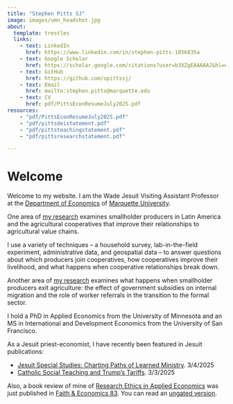 ```yaml
---
title: "Stephen Pitts SJ"
image: images/umn_headshot.jpg
about: 
  template: trestles
  links:
    - text: LinkedIn
      href: https://www.linkedin.com/in/stephen-pitts-1056835a
    - text: Google Scholar
      href: https://scholar.google.com/citations?user=b3XZgEAAAAAJ&hl=en
    - text: GitHub
      href: https://github.com/spittssj/
    - text: Email
      href: mailto:stephen.pitts@marquette.edu
    - text: CV
      href: pdf/PittsEconResumeJuly2025.pdf
resources:
    - "pdf/PittsEconResumeJuly2025.pdf"
    - "pdf/pittsdeistatement.pdf"
    - "pdf/pittsteachingstatement.pdf"
    - "pdf/pittsresearchstatement.pdf"

---
```


# Welcome

Welcome to my website. I am the Wade Jesuit Visiting Assistant
Professor at the [Department of Economics](https://www.marquette.edu/business/economics/)
of [Marquette University](http://www.marquette.edu). 

One area of [my research](research.html) examines smallholder 
producers in Latin America and the agricultural cooperatives that 
improve their relationships to agricultural value chains.

I use a variety of techniques
-- a household survey, lab-in-the-field experiment, 
administrative data, and geospatial data --
to answer questions about which producers join cooperatives,
how cooperatives improve their livelihood, and what happens when cooperative
relationships break down.

Another area of [my research](research.html) examines what happens
when smallholder producers exit agriculture: the effect of
government subsidies on internal migration and the role
of worker referrals in the transition to the formal sector. 

I hold a PhD in Applied Economics from the University of Minnesota
and an MS in International and Development Economics from the University of 
San Francisco.

As a Jesuit priest-economist, I have recently been featured in Jesuit publications:

* [Jesuit Special Studies: Charting Paths of Learned Ministry](https://www.jesuitscentralsouthern.org/stories/jesuit-special-studies-charting-paths-of-learned-ministry/). 3/4/2025
* [Catholic Social Teaching and Trump's Tariffs](https://www.americamagazine.org/politics-society/2025/03/03/trump-tariffs-catholic-social-teaching-250048). 3/3/2025

Also, a book review of mine of [Research Ethics in Applied Economics](https://www.routledge.com/Research-Ethics-in-Applied-Economics-A-Practical-Guide/Josephson-Michler/p/book/9780367457419) was just published in [Faith & Economics 83](https://christianeconomists.org/faith-economics/articles/).
You can read an [ungated version](pdf/PittsAppliedEconReview.pdf).
